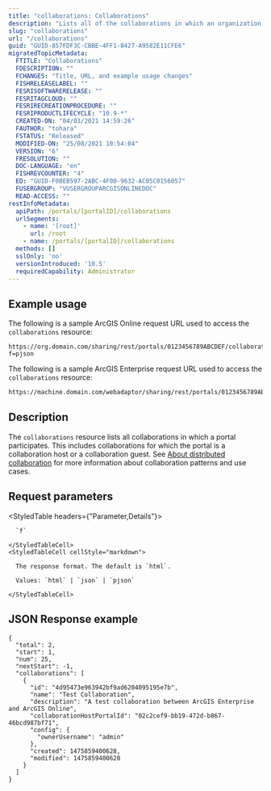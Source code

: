 ```yaml
---
title: "collaborations: Collaborations"
description: "Lists all of the collaborations in which an organization participates."
slug: "collaborations"
url: "/collaborations"
guid: "GUID-857FDF3C-CBBE-4FF1-8427-A9582E11CFE6"
migratedTopicMetadata:
  FTITLE: "Collaborations"
  FDESCRIPTION: ""
  FCHANGES: "Title, URL, and example usage changes"
  FISHRELEASELABEL: ""
  FESRISOFTWARERELEASE: ""
  FESRITAGCLOUD: ""
  FESRIRECREATIONPROCEDURE: ""
  FESRIPRODUCTLIFECYCLE: "10.9-*"
  CREATED-ON: "04/03/2021 14:59:26"
  FAUTHOR: "tohara"
  FSTATUS: "Released"
  MODIFIED-ON: "25/08/2021 10:54:04"
  VERSION: "6"
  FRESOLUTION: ""
  DOC-LANGUAGE: "en"
  FISHREVCOUNTER: "4"
  ED: "GUID-F0BEB597-2ABC-4F00-9632-AC05C0156057"
  FUSERGROUP: "VUSERGROUPARCGISONLINEDOC"
  READ-ACCESS: ""
restInfoMetadata:
  apiPath: /portals/[portalID]/collaborations
  urlSegments:
    - name: '[root]'
      url: /root
    - name: /portals/[portalID]/collaborations
  methods: []
  sslOnly: 'no'
  versionIntroduced: '10.5'
  requiredCapability: Administrator
---
```


## Example usage

The following is a sample ArcGIS Online request URL used to access the `collaborations` resource:

```maarkdown
https://org.domain.com/sharing/rest/portals/0123456789ABCDEF/collaborations?f=pjson
```

The following is a sample ArcGIS Enterprise request URL used to access the `collaborations` resource:

```markdown
https://machine.domain.com/webadaptor/sharing/rest/portals/0123456789ABCDEF/collaborations?f=pjson
```

## Description

The `collaborations` resource lists all collaborations in which a portal participates. This includes collaborations for which the portal is a collaboration host or a collaboration guest. See [About distributed collaboration](https://enterprise.arcgis.com/en/portal/latest/administer/windows/understand-collaborations.htm) for more information about collaboration patterns and use cases.


##  Request parameters

<StyledTable headers={"Parameter,Details"}>
  <StyledTableRow>
    <StyledTableCell cellStyle="markdown">

      `f` 

    </StyledTableCell>
    <StyledTableCell cellStyle="markdown">

      The response format. The default is `html`.

      Values: `html` | `json` | `pjson`

    </StyledTableCell>
  </StyledTableRow>
</StyledTable>


## JSON Response example

```other
{
  "total": 2,
  "start": 1,
  "num": 25,
  "nextStart": -1,
  "collaborations": [
    {
      "id": "4d95473e963942bf9ad6204095195e7b",
      "name": "Test Collaboration",
      "description": "A test collaboration between ArcGIS Enterprise and ArcGIS Online",
      "collaborationHostPortalId": "02c2cef9-bb19-472d-b867-46bcd987bf71",
      "config": {
        "ownerUsername": "admin"
      },
      "created": 1475859400628,
      "modified": 1475859400628
    }
  ]
}
```